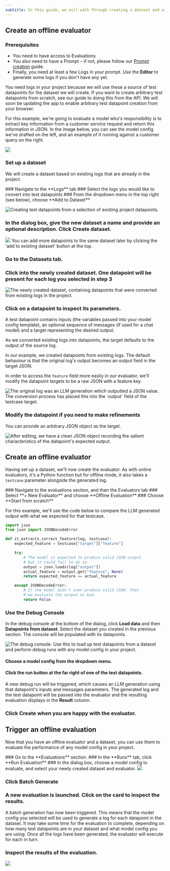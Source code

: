 ```yaml
---
subtitle: In this guide, we will walk through creating a dataset and using it to run an offline evaluation.
---
```


<Markdown src="../../../snippets/paid-feature.mdx" />

## Create an offline evaluator

### Prerequisites

- You need to have access to Evaluations
- You also need to have a Prompt – if not, please follow our [Prompt creation](./create-prompt) guide.
- Finally, you need at least a few Logs in your prompt. Use the **Editor** to generate some logs if you don't have any yet.

<Info>
  You need logs in your project because we will use these a source of test
  datapoints for the dataset we will create. If you want to create arbitrary
  test datapoints from scratch, see our guide to doing this from the API. We
  will soon be updating the app to enable arbitrary test datapoint creation from
  your browser.
</Info>

For this example, we're going to evaluate a model who's responsibility is to extract key information from a customer service request and return this information in JSON. In the image below, you can see the model config we've drafted on the left, and an example of it running against a customer query on the right.

<img src="../../../assets/images/c5089ee-image.png" />

### Set up a dataset

We will create a dataset based on existing logs that are already in the project.

<Steps>
### Navigate to the **Logs** tab
### Select the logs you would like to convert into test datapoints
### From the dropdown menu in the top right (see below), choose **Add to Dataset**

<img
  src="../../../assets/images/e745699-image.png"
  alt="Creating test datapoints from a selection of existing project datapoints."
/>

### In the dialog box, give the new dataset a name and provide an optional description. Click **Create dataset**.

<img src="../../../assets/images/8e3461f-image.png" />

<Info>
  You can add more datapoints to the same dataset later by clicking the 'add to
  existing dataset' button at the top.
</Info>

### Go to the **Datasets** tab.

### Click into the newly created dataset. One datapoint will be present for each log you selected in step 3

<img
  src="../../../assets/images/861e590-image.png"
  alt="The newly created dataset, containing datapoints that were converted from existing logs in the project."
/>

### Click on a datapoint to inspect its parameters.

<Tip> 
A test datapoint contains inputs (the variables passed into your model config template), an optional sequence of messages (if used for a chat model) and a target representing the desired output.

As we converted existing logs into datapoints, the target defaults to the output of the source log.

</Tip>

In our example, we created datapoints from existing logs. The default behaviour is that the original log's output becomes an output field in the target JSON.

In order to access the `feature` field more easily in our evaluator, we'll modify the datapoint targets to be a raw JSON with a feature key.

<img
  src="../../../assets/images/4b6494f-image.png"
  alt="The original log was an LLM generation which outputted a JSON value. The conversion process has placed this into the `output` field of the testcase target."
/>

### Modify the datapoint if you need to make refinements

You can provide an arbitrary JSON object as the target.

<img
  src="../../../assets/images/963addc-image.png"
  alt="After editing, we have a clean JSON object recording the salient characteristics of the datapoint's expected output."
/>

</Steps>

## Create an offline evaluator

Having set up a dataset, we'll now create the evaluator. As with online evaluators, it's a Python function but for offline mode, it also takes a `testcase` parameter alongside the generated log.

<Steps>
### Navigate to the evaluations section, and then the Evaluators tab
### Select **+ New Evaluator** and choose **Offline Evaluation**
### Choose **Start from scratch**

For this example, we'll use the code below to compare the LLM generated output with what we expected for that testcase.

```python Python
import json
from json import JSONDecodeError

def it_extracts_correct_feature(log, testcase):
    expected_feature = testcase["target"]["feature"]

    try:
        # The model is expected to produce valid JSON output
        # but it could fail to do so.
        output = json.loads(log["output"])
        actual_feature = output.get("feature", None)
        return expected_feature == actual_feature

    except JSONDecodeError:
        # If the model didn't even produce valid JSON, then
        # we evaluate the output as bad.
        return False
```

### Use the Debug Console

In the debug console at the bottom of the dialog, click **Load data** and then **Datapoints from dataset**. Select the dataset you created in the previous section. The console will be populated with its datapoints.

<img
  src="../../../assets/images/e3dd068-image.png"
  alt="The debug console. Use this to load up test datapoints from a dataset and perform debug runs with any model config in your project."
/>

#### Choose a model config from the dropdown menu.

#### Click the run button at the far right of one of the test datapoints.

A new debug run will be triggered, which causes an LLM generation using that datapoint's inputs and messages parameters. The generated log and the test datapoint will be passed into the evaluator and the resulting evaluation displays in the **Result** column.

### Click **Create** when you are happy with the evaluator.

</Steps>

## Trigger an offline evaluation

Now that you have an offline evaluator and a dataset, you can use them to evaluate the performance of any model config in your project.

<Steps>
### Go to the **Evaluations** section.
### In the **Runs** tab, click **Run Evaluation**
### In the dialog box, choose a model config to evaluate, and select your newly created dataset and evaluator.

<img src="../../../assets/images/d08b4d8-image.png" />

### Click **Batch Generate**

### A new evaluation is launched. Click on the card to inspect the results.

A batch generation has now been triggered. This means that the model config you selected will be used to generate a log for each datapoint in the dataset. It may take some time for the evaluation to complete, depending on how many test datapoints are in your dataset and what model config you are using. Once all the logs have been generated, the evaluator will execute for each in turn.

### Inspect the results of the evaluation.

<img src="../../../assets/images/5d29d19-image.png" />

</Steps>
